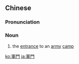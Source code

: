 {{also|军门}}
==Chinese==
{{zh-forms|s=军门}}

===Pronunciation===
{{zh-pron
|m=jūnmén
|cat=n
}}

===Noun===
{{zh-noun}}

# {{lb|zh|archaic}} the [[entrance]] to an [[army]] [[camp]]

[[ko:軍門]]
[[ja:軍門]]